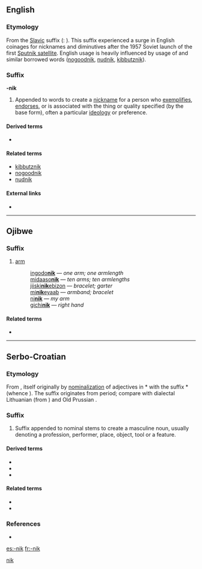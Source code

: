 {{also|nik}}
==English==
{{wikipedia}}

===Etymology===
From the [[w:Slavic languages|Slavic]] suffix ({{etyl|ru}}: {{term|lang=ru|-ник|tr=-nik}}). This suffix experienced a surge in English coinages for nicknames and diminutives after the 1957 Soviet launch of the first [[w:Sputnik program|Sputnik satellite]].  English usage is heavily influenced by {{etyl|yi}} usage of {{term||-nik}} and similar borrowed words ([[nogoodnik]], [[nudnik]], [[kibbutznik]]).

===Suffix===
'''-nik'''

# Appended to words to create a [[nickname]] for a person who [[exemplify|exemplifies]], [[endorse]]s, or is associated with the thing or quality specified (by the base form), often a particular [[ideology]] or preference.

====Derived terms====
* {{suffixsee|en}}

====Related terms====
* [[kibbutznik]]
* [[nogoodnik]]
* [[nudnik]]

====External links====
* {{reference-journal
    | year = 1990
    | month = Autumn
    | title = Of Sputniks, Beatniks, and Nogoodniks
    | first = V. V.
    | last = Kabakchi
    | coauthors = Doyle, Charles Clay
    | journal = American Speech
    | volume = 65
    | issue = 3
    | pages = 275-278
    | jstor = 455919
    | url = http://www.jstor.org/stable/455919
}}

[[Category:English suffixes|nik]]

----

==Ojibwe==

===Suffix===
{{head|oj|suffix|plural|=-nikan}}

# [[arm]]
#: [[ingodonik|ingodo'''nik''']] — ''one arm; one armlength''
#: [[midaasonik|midaaso'''nik''']] — ''ten arms; ten armlengths''
#: [[jiiskinikebizon|jiiski'''nik'''ebizon]] — ''bracelet; garter''
#: [[minikeyaab|mi'''nik'''eyaab]] — ''armband; bracelet''
#: [[ninik|ni'''nik''']] — ''my arm''
#: [[gichinik|gichi'''nik''']] — ''right hand''

====Related terms====
* {{l|oj|-nike}}

----

==Serbo-Croatian==

===Etymology===
From {{proto|Slavic|-(ь)nikъ|lang=sh}}, itself originally by [[nominalization]] of adjectives in *{{term||-ьnъ}} with the suffix *{{term||-ikъ|}} (whence {{term|-ik|lang=sh}}). The suffix originates from {{proto|Balto-Slavic|lang=sh}} period; compare with dialectal Lithuanian {{term|laukinykas|lauk-inykas|peasant, farmer|lang=lt}} (from {{term|laukas|laũkas|field|lang=lt}}) and Old Prussian {{term|laukinikis|lauk-inikis|vassal|lang=prg}}.

===Suffix===
{{sh-suffix|r|-ник|sort=nik}}

# Suffix appended to nominal stems to create a masculine noun, usually denoting a profession, performer, place, object, tool or a feature.

====Derived terms====
* {{l|sh|-enik}}
* {{l|sh|-ovnik}}
* {{l|sh|-evnik}}

====Related terms====
* {{l|sh|-ik}}
* {{l|sh|-ica}}

===References===
* {{R:sh:Skok|vol=I|515}}

[[es:-nik]]
[[fr:-nik]]